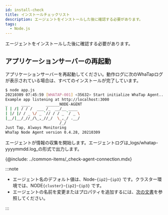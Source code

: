 ```yaml
---
id: install-check
title: インストールチェックリスト
description: エージェントをインストールした後に確認する必要があります。
tags:
  - Node.js
---
```


エージェントをインストールした後に確認する必要があります。

## アプリケーションサーバーの再起動

アプリケーションサーバーを再起動してください。動作ログに次のWhaTapログが表示されている場合は、すべてのインストールが完了しています。

```bash
$ node app.js
20210309 07:45:59 [WHATAP-001] <35632> Start initialize WhaTap Agent...
Example app listening at http://localhost:3000
_      ____       ______NODE-AGENT
| | /| / / /  ___ /_  __/__ ____
| |/ |/ / _ \/ _ `// / / _ `/ _ \
|__/|__/_//_/\_,_//_/  \_,_/ .__/
                        /_/
Just Tap, Always Monitoring
WhaTap Node Agent version 0.4.28, 20210309
```

エージェントが情報の収集を開始します。エージェントログは_logs/whatap-yyyymmdd.log_の形式で出力します。

<!-- 에이전트 연결 확인-->

{@include: ../common-items/_check-agent-connection.mdx}  

:::note

-   エージェント名のデフォルト値は、Node-`{ip2}`-`{ip3}` です。クラスター環境では、NODE`{cluster}`-`{ip2}`-`{ip3}` です。
-   エージェントの名前を変更またはプロパティを追加するには、[次の文書](agent-name)を参照してください。

:::
